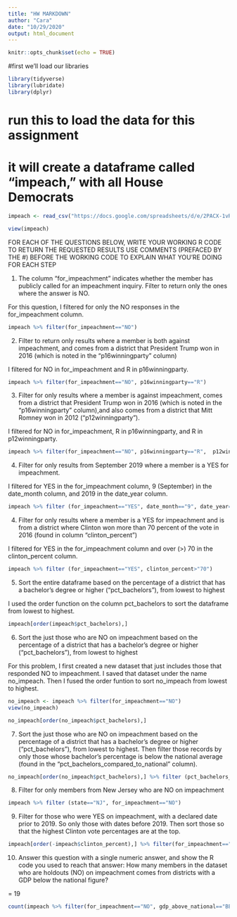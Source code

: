 ```yaml
---
title: "HW MARKDOWN"
author: "Cara"
date: "10/29/2020"
output: html_document
---
```


```r
knitr::opts_chunk$set(echo = TRUE)
```

#first we'll load our libraries
```r
library(tidyverse)
library(lubridate)
library(dplyr)
```

# run this to load the data for this assignment
# it will create a dataframe called "impeach," with all House Democrats

```r
impeach <- read_csv("https://docs.google.com/spreadsheets/d/e/2PACX-1vRh8d5JaDqBtByzNw2JZF3idaACobDhhk-p7chJoktA0HawELHFOvjQOqCpzGA4MGONvPlR7GASqW-K/pub?gid=1765341510&single=true&output=csv")

view(impeach)
```

FOR EACH OF THE QUESTIONS BELOW, WRITE YOUR WORKING R CODE TO RETURN THE REQUESTED RESULTS
USE COMMENTS (PREFACED BY THE #) BEFORE THE WORKING CODE TO EXPLAIN WHAT YOU'RE DOING FOR EACH STEP

1) The column "for_impeachment" indicates whether the member has publicly called for an impeachment inquiry. Filter to return only the ones where the answer is NO.    

For this question, I filtered for only the NO responses in the for_impeachment column. 

```r
impeach %>% filter(for_impeachment=="NO")
```

2) Filter to return only results where a member is both against impeachment, and comes from a district that President Trump won in 2016 (which is noted in the "p16winningparty" column)

I filtered for NO in for_impeachment and R in p16winningparty.
```r
impeach %>% filter(for_impeachment=="NO", p16winningparty=="R")
```
3) Filter for only results where a member is against impeachment, comes from a district that President Trump won in 2016 (which is noted in the "p16winningparty" column),and also comes from a district that Mitt Romney won in 2012 ("p12winningparty").

I filtered for NO in for_impeachment, R in p16winningparty, and R in p12winningparty.

```r
impeach %>% filter(for_impeachment=="NO", p16winningparty=="R",  p12winningparty=="R")
```


4) Filter for only results from September 2019 where a member is a YES for impeachment. 

I filtered for YES in the for_impeachment column, 9 (September) in the date_month column, and 2019 in the date_year column. 

```r
impeach %>% filter (for_impeachment=="YES", date_month=="9", date_year=="2019") 
```

4) Filter for only results where a member is a YES for impeachment and is from a district where Clinton won more than 70 percent of the vote in 2016 (found in column "clinton_percent")

I filtered for YES in the for_impeachment column and over (>) 70 in the clinton_percent column. 

```r
impeach %>% filter (for_impeachment=="YES", clinton_percent>"70") 
```

5) Sort the entire dataframe based on the percentage of a district that has a bachelor's degree or higher ("pct_bachelors"), from lowest to highest

I used the order function on the column pct_bachelors to sort the dataframe from lowest to highest.

```r
impeach[order(impeach$pct_bachelors),]
```

6) Sort the just those who are NO on impeachment based on the percentage of a district that has a bachelor's degree or higher ("pct_bachelors"), from lowest to highest

For this problem, I first created a new dataset that just includes those that responded NO to impeachment. I saved that dataset under the name no_impeach. Then I fused the order funtion to sort no_impeach from lowest to highest.

```r
no_impeach <- impeach %>% filter(for_impeachment=="NO")
view(no_impeach)

no_impeach[order(no_impeach$pct_bachelors),]

```
 
 7) Sort the just those who are NO on impeachment based on the percentage of a district that has a  bachelor's degree or higher ("pct_bachelors"), from lowest to highest. Then filter those records by only those whose bachelor's percentage is below the national average (found in the "pct_bachelors_compared_to_national" column).

```r
no_impeach[order(no_impeach$pct_bachelors),] %>% filter (pct_bachelors_compared_to_national=="BELOW")
```

8) Filter for only members from New Jersey who are NO on impeachment

```r
impeach %>% filter (state=="NJ", for_impeachment=="NO") 
```
  


9) Filter for those who were YES on impeachment, with a declared date prior to 2019. So only those with dates before 2019.  Then sort those so that the highest Clinton vote percentages are 
at the top.  


```r

impeach[order(-impeach$clinton_percent),] %>% filter(for_impeachment=="YES", date_year<"2019")

```

 10) Answer this question with a single numeric answer, and show the R code you used to reach that answer: How many members in the dataset who are holdouts (NO) on impeachment comes from districts with a GDP below the national figure?
 
 = 19
 

```r

count(impeach %>% filter(for_impeachment=="NO", gdp_above_national=="BELOW"))
```








